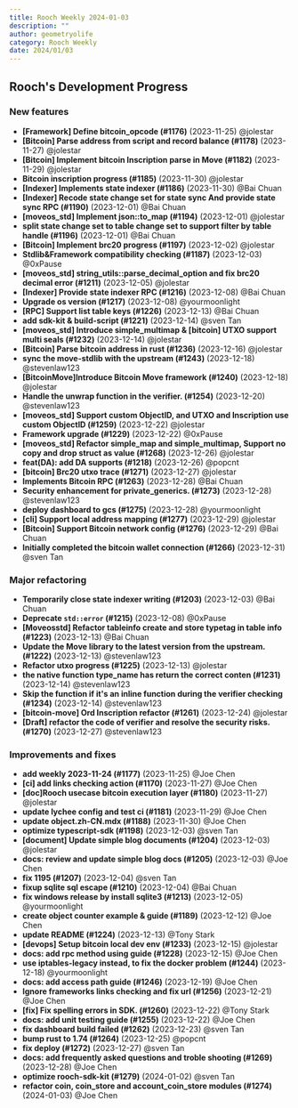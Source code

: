 ```yaml
---
title: Rooch Weekly 2024-01-03
description: ""
author: geometryolife
category: Rooch Weekly
date: 2024/01/03
---
```



<PostHeader />

## Rooch's Development Progress

### New features

- **[Framework] Define bitcoin_opcode (#1176)** (2023-11-25) @jolestar
- **[Bitcoin] Parse address from script and record balance (#1178)** (2023-11-27) @jolestar
- **[Bitcoin] Implement bitcoin Inscription parse in Move (#1182)** (2023-11-29) @jolestar
- **Bitcoin inscription progress (#1185)** (2023-11-30) @jolestar
- **[Indexer] Implements state indexer (#1186)** (2023-11-30) @Bai Chuan
- **[Indexer] Recode state change set for state sync And provide state sync RPC (#1190)** (2023-12-01) @Bai Chuan
- **[moveos_std] Implement json::to_map (#1194)** (2023-12-01) @jolestar
- **split state change set to table change set to support filter by table handle (#1196)** (2023-12-01) @Bai Chuan
- **[Bitcoin] Implement brc20 progress (#1197)** (2023-12-02) @jolestar
- **Stdlib&Framework compatibility checking (#1187)** (2023-12-03) @0xPause
- **[moveos_std] string_utils::parse_decimal_option and fix brc20 decimal error (#1211)** (2023-12-05) @jolestar
- **[Indexer] Provide state indexer RPC (#1216)** (2023-12-08) @Bai Chuan
- **Upgrade os version (#1217)** (2023-12-08) @yourmoonlight
- **[RPC] Support list table keys (#1226)** (2023-12-13) @Bai Chuan
- **add sdk-kit & build-script (#1221)** (2023-12-14) @sven Tan
- **[moveos_std] Introduce simple_multimap & [bitcoin] UTXO support multi seals (#1232)** (2023-12-14) @jolestar
- **[Bitcoin] Parse bitcoin address in rust (#1236)** (2023-12-16) @jolestar
- **sync the move-stdlib with the upstream (#1243)** (2023-12-18) @stevenlaw123
- **[BitcoinMove]Introduce Bitcoin Move framework (#1240)** (2023-12-18) @jolestar
- **Handle the unwrap function in the verifier. (#1254)** (2023-12-20) @stevenlaw123
- **[moveos_std] Support custom ObjectID, and UTXO and Inscription use custom ObjectID (#1259)** (2023-12-22) @jolestar
- **Framework upgrade (#1229)** (2023-12-22) @0xPause
- **[moveos_std] Refactor simple_map and simple_multimap, Support no copy and drop struct as value (#1268)** (2023-12-26) @jolestar
- **feat(DA): add DA supports (#1218)** (2023-12-26) @popcnt
- **[bitcoin] Brc20 utxo trace (#1271)** (2023-12-27) @jolestar
- **Implements Bitcoin RPC (#1263)** (2023-12-28) @Bai Chuan
- **Security enhancement for private_generics. (#1273)** (2023-12-28) @stevenlaw123
- **deploy dashboard to gcs (#1275)** (2023-12-28) @yourmoonlight
- **[cli] Support local address mapping (#1277)** (2023-12-29) @jolestar
- **[Bitcoin] Support Bitcoin network config (#1276)** (2023-12-29) @Bai Chuan
- **Initially completed the bitcoin wallet connection (#1266)** (2023-12-31) @sven Tan

### Major refactoring

- **Temporarily close state indexer writing (#1203)** (2023-12-03) @Bai Chuan
- **Deprecate `std::error`  (#1215)** (2023-12-08) @0xPause
- **[Moveosstd] Refactor tableinfo create and store typetag in table info (#1223)** (2023-12-13) @Bai Chuan
- **Update the Move library to the latest version from the upstream. (#1222)** (2023-12-13) @stevenlaw123
- **Refactor utxo progress (#1225)** (2023-12-13) @jolestar
- **the native function type_name has return the correct conten (#1231)** (2023-12-14) @stevenlaw123
- **Skip the function if it's an inline function during the verifier checking (#1234)** (2023-12-14) @stevenlaw123
- **[bitcoin-move] Ord Inscription refactor (#1261)** (2023-12-24) @jolestar
- **[Draft] refactor the code of verifier and resolve the security risks. (#1270)** (2023-12-27) @stevenlaw123

### Improvements and fixes

- **add weekly 2023-11-24 (#1177)** (2023-11-25) @Joe Chen
- **[ci] add links checking action (#1170)** (2023-11-27) @Joe Chen
- **[doc]Rooch usecase bitcoin execution layer (#1180)** (2023-11-27) @jolestar
- **update lychee config and test ci (#1181)** (2023-11-29) @Joe Chen
- **update object.zh-CN.mdx (#1188)** (2023-11-30) @Joe Chen
- **optimize typescript-sdk (#1198)** (2023-12-03) @sven Tan
- **[document] Update simple blog documents (#1204)** (2023-12-03) @jolestar
- **docs: review and update simple blog docs (#1205)** (2023-12-03) @Joe Chen
- **fix 1195 (#1207)** (2023-12-04) @sven Tan
- **fixup sqlite sql escape (#1210)** (2023-12-04) @Bai Chuan
- **fix windows release by install sqlite3 (#1213)** (2023-12-05) @yourmoonlight
- **create object counter example & guide (#1189)** (2023-12-12) @Joe Chen
- **update README (#1224)** (2023-12-13) @Tony Stark
- **[devops] Setup bitcoin local dev env (#1233)** (2023-12-15) @jolestar
- **docs: add rpc method using guide (#1228)** (2023-12-15) @Joe Chen
- **use iptables-legacy instead, to fix the docker problem (#1244)** (2023-12-18) @yourmoonlight
- **docs: add access path guide (#1246)** (2023-12-19) @Joe Chen
- **Ignore frameworks links checking and fix url (#1256)** (2023-12-21) @Joe Chen
- **[fix] Fix spelling errors in SDK. (#1260)** (2023-12-22) @Tony Stark
- **docs: add unit testing guide (#1255)** (2023-12-22) @Joe Chen
- **fix dashboard build failed (#1262)** (2023-12-23) @sven Tan
- **bump rust to 1.74 (#1264)** (2023-12-25) @popcnt
- **fix deploy (#1272)** (2023-12-27) @sven Tan
- **docs: add frequently asked questions and troble shooting (#1269)** (2023-12-28) @Joe Chen
- **optimize rooch-sdk-kit (#1279)** (2024-01-02) @sven Tan
- **refactor coin, coin_store and account_coin_store modules (#1274)** (2024-01-03) @Joe Chen
